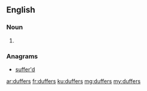 ==English==

===Noun===
{{head|en|plural}}

# {{plural of|duffer|lang=en|nocat=1}}

===Anagrams===
* [[suffer'd#English|suffer'd]]

[[ar:duffers]]
[[fr:duffers]]
[[ku:duffers]]
[[mg:duffers]]
[[my:duffers]]
